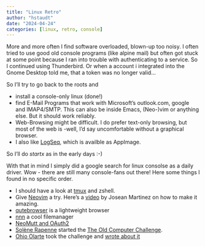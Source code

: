 ```yaml
---
title: "Linux Retro"
author: "hstaudt"
date: "2024-04-24"
categories: [linux, retro, console]
---
```


More and more often I find software overloaded, blown-up too noisy.
I often tried to use good old console programs (like alpine mail) but often got stuck at some point because I ran into trouble with authenticating to a service. So I continued using Thunderbird. 
Or when a account i integrated into the Gnome Desktop told me, that a token was no longer valid...

So I'll try to go back to the roots and

* install a console-only linux (done!)
* find E-Mail Programs that work with Microsoft's outlook.com, google and IMAP4/SMTP. This can also be inside Emacs, (Neo-)vim or anything else. But it should work reliably.
* Web-Browsing might be difficult. I do prefer text-only browsing, but most of the web is -well, I'd say uncomfortable without a graphical browser.
* I also like [LogSeq](https://logseq.com/), which is availble as AppImage. 

So I'll do *startx* as in the early days :-)

With that in mind I simply did a google search for linux consolse as a daily driver. 
Wow - there are still many console-fans out there! Here some things I found in no specific order.

* I should have a look at [tmux](https://github.com/tmux/tmux/wiki/Getting-Started) and zshell.
* Give [Neovim](https://neovim.io/) a try. Here's a [video](https://www.youtube.com/watch?v=6pAG3BHurdM) by Josean Martinez on how to make it amazing.
* [qutebrowser](https://qutebrowser.org/) is a lightweight browser
* [nnn](https://github.com/jarun/nnn) a cool filemanager
* [NeoMutt and OAuth2](https://github.com/neomutt/neomutt/tree/main/contrib/oauth2)
* [Solène Rapenne](https://dataswamp.org/~solenne) started the [The Old Computer Challenge](https://dataswamp.org/~solene/2021-07-07-old-computer-challenge.html).
* [Ohio Olarte](https://ohio.araw.xyz/) took the challenge and [wrote about it](https://ohio.araw.xyz/old-computer/)


